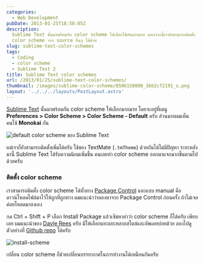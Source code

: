 ```yaml
---
categories:
  - Web Development
pubDate: 2013-01-25T18:58:05Z
description:
  Sublime Text นั้นมาพร้อมกับ color scheme ให้เลือกใช้กันมากมาย นอกจากนี้เรายังสามารถติดตั้ง
  color scheme จาก source อื่นๆ ได้ด้วย
slug: sublime-text-color-schemes
tags:
  - Coding
  - color scheme
  - Sublime Text 2
title: Sublime Text color schemes
url: /2013/01/25/sublime-text-color-schemes/
thumbnail: /images/sublime-color-scheme/8506158008_3bb2cf2191_o.png
layout: '../../../layouts/PostLayout.astro'
---
```


[Sublime Text](https://www.sublimetext.com/2) นั้นมาพร้อมกัน color scheme ให้เลือกมากมาย โดยจะอยู่ที่เมนู **Preferences > Color Scheme > Color Scheme - Default** ครับ ส่วนมากผมเห็นคนใช้ **Monokai** กัน

![default color scheme ของ Sublime Text](/images/sublime-color-scheme/8506158008_3bb2cf2191_o.png)

แต่เราก็ยังสามารถติดตั้งเพิ่มได้ครับ ใช้ของ TextMate (`.tmTheme`) ด้วยกันได้ไม่มีปัญหา ระยะหลังมานี้ Sublime Text ได้รับความนิยมเพิ่มขึ้น คนเลยทำ color scheme ออกมาแจกมากขึ้นตามไปด้วยครับ

### ติดตั้ง color scheme

เราสามารถติดตั้ง color scheme ได้ทั้งทาง [Package Control](https://packagecontrol.io/) และแบบ manual คือดาวน์โหลดไฟล์มาไว้ให้ถูกที่ถูกทาง ผมแนะนำว่าลองหาจาก Package Control ก่อนครั้ง ถ้าไม่เจอค่อยโหลดมาลงเอง

กด Ctrl + Shift + P เลือก Install Package แล้วเซิชหาคำว่า color scheme ก็ได้ครับ เพียบเลย ผมแนะนำของ [Dayle Rees](https://github.com/daylerees/colour-schemes) ครับ มีให้เลือกแยะแยะหลากสไตล์และอัพเดทบ่อยด้วย ลองไปดูตัวอย่างที่ [Github repo](https://github.com/daylerees/colour-schemes) ได้ครับ

![install-scheme](/images/sublime-color-scheme/8506157984_1e112195bf_o.png)

เปลี่ยน color scheme ก็ช่วยเปลี่ยนบรรยากาศในการทำงานได้เหมือนกันครับ

